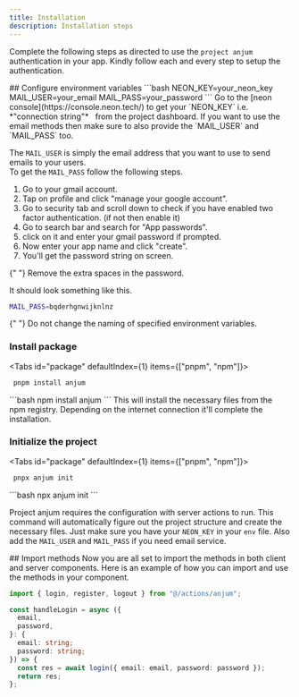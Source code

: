 ```yaml
---
title: Installation
description: Installation steps
---
```



Complete the following steps as directed to use the `project anjum` authentication in your app.
Kindly follow each and every step to setup the authentication.

<Steps>
<Step>
  ## Configure environment variables
  ```bash
   NEON_KEY=your_neon_key
   MAIL_USER=your_email
   MAIL_PASS=your_password
  ```
  Go to the [neon console](https://console.neon.tech/) to get your `NEON_KEY` i.e. *"connection string"* &nbsp; from the project dashboard.
  If you want to use the email methods then make sure to also provide the `MAIL_USER` and `MAIL_PASS` too. <br/>

The `MAIL_USER` is simply the email address that you want to use to send emails to your users. <br/>
To get the `MAIL_PASS` follow the following steps. <br/>

1. Go to your gmail account.
2. Tap on profile and click "manage your google account".
3. Go to security tab and scroll down to check if you have enabled two factor authentication. (if not then enable it)
4. Go to search bar and search for "App passwords".
5. click on it and enter your gmail password if prompted.
6. Now enter your app name and click "create".
7. You'll get the password string on screen.

{" "}
<Callout title="Note" type="info">
  Remove the extra spaces in the password.
</Callout>

It should look something like this.

```bash
MAIL_PASS=bqderhgnwijknlnz
```

{" "}
<Callout title="Warning" type="warn">
  Do not change the naming of specified environment variables.
</Callout>

</Step>

<Step>
 
### Install package

<Tabs id="package" defaultIndex={1} items={["pnpm", "npm"]}>
  <Tab value="pnpm">
  ```bash
   pnpm install anjum 
  ```
  </Tab>
  <Tab value="npm">
  ```bash
   npm install anjum 
   ```
   </Tab>
</Tabs>
This will install the necessary files from the npm registry. Depending on the internet
connection it'll complete the installation.

</Step>

<Step>

### Initialize the project

<Tabs id="package" defaultIndex={1} items={["pnpm", "npm"]}>
  <Tab value="pnpm">
  ```bash
   pnpx anjum init 
   ```
  </Tab>
  <Tab value="npm">
  ```bash
   npx anjum init 
   ```
  </Tab>
</Tabs>

Project anjum requires the configuration with server actions to run.
This command will automatically figure out the project structure and create the necessary files.
Just make sure you have your `NEON_KEY` in your `env` file.
Also add the `MAIL_USER` and `MAIL_PASS` if you need email service.

</Step>

<Step>
## Import methods
Now you are all set to import the methods in both client and server components.
Here is an example of how you can import and use the methods in your component.

```typescript
import { login, register, logout } from "@/actions/anjum";

const handleLogin = async ({
  email,
  password,
}: {
  email: string;
  password: string;
}) => {
  const res = await login({ email: email, password: password });
  return res;
};
```

</Step>
</Steps>
